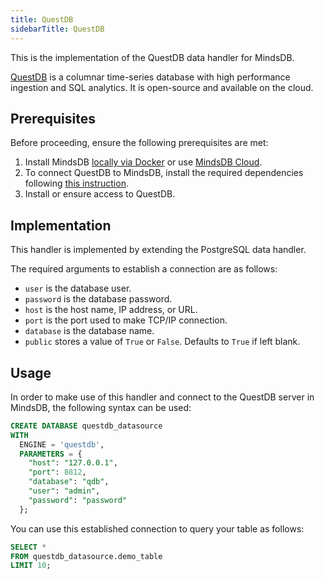 ```yaml
---
title: QuestDB
sidebarTitle: QuestDB
---
```


This is the implementation of the QuestDB data handler for MindsDB.

[QuestDB](https://questdb.io/) is a columnar time-series database with high performance ingestion and SQL analytics. It is open-source and available on the cloud.

## Prerequisites

Before proceeding, ensure the following prerequisites are met:

1. Install MindsDB [locally via Docker](https://docs.mindsdb.com/setup/self-hosted/docker) or use [MindsDB Cloud](https://cloud.mindsdb.com/).
2. To connect QuestDB to MindsDB, install the required dependencies following [this instruction](/setup/self-hosted/docker#install-dependencies).
3. Install or ensure access to QuestDB.

## Implementation

This handler is implemented by extending the PostgreSQL data handler.

The required arguments to establish a connection are as follows:

* `user` is the database user.
* `password` is the database password.
* `host` is the host name, IP address, or URL.
* `port` is the port used to make TCP/IP connection.
* `database` is the database name.
* `public` stores a value of `True` or `False`. Defaults to `True` if left blank.

## Usage

In order to make use of this handler and connect to the QuestDB server in MindsDB, the following syntax can be used:

```sql
CREATE DATABASE questdb_datasource
WITH
  ENGINE = 'questdb',
  PARAMETERS = {
    "host": "127.0.0.1",
    "port": 8812,
    "database": "qdb",
    "user": "admin",
    "password": "password"
  };
```

You can use this established connection to query your table as follows:

```sql
SELECT *
FROM questdb_datasource.demo_table
LIMIT 10;
```
